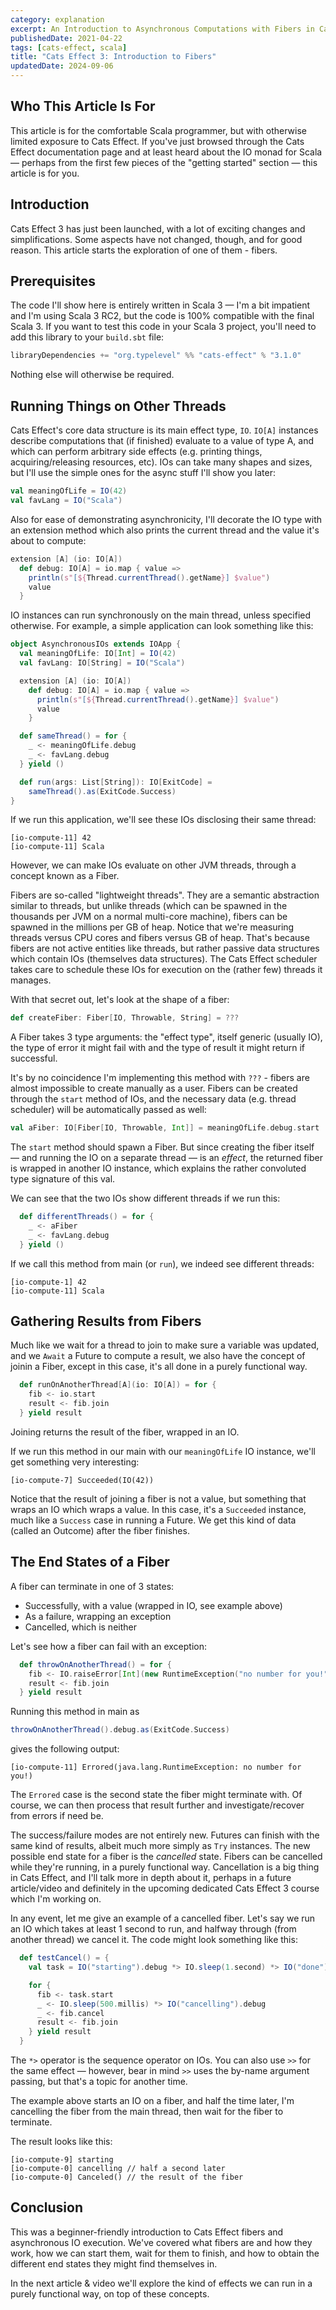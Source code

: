 ```yaml
---
category: explanation
excerpt: An Introduction to Asynchronous Computations with Fibers in Cats Effect 3, Tailored for Scala 3
publishedDate: 2021-04-22
tags: [cats-effect, scala]
title: "Cats Effect 3: Introduction to Fibers"
updatedDate: 2024-09-06
---
```


## Who This Article Is For

This article is for the comfortable Scala programmer, but with otherwise limited exposure to Cats Effect. If you've just browsed through the Cats Effect documentation page and at least heard about the IO monad for Scala &mdash; perhaps from the first few pieces of the "getting started" section &mdash; this article is for you.

## Introduction

Cats Effect 3 has just been launched, with a lot of exciting changes and simplifications. Some aspects have not changed, though, and for good reason. This article starts the exploration of one of them - fibers.

## Prerequisites

The code I'll show here is entirely written in Scala 3 &mdash; I'm a bit impatient and I'm using Scala 3 RC2, but the code is 100% compatible with the final Scala 3. If you want to test this code in your Scala 3 project, you'll need to add this library to your `build.sbt` file:

```scala
libraryDependencies += "org.typelevel" %% "cats-effect" % "3.1.0"
```

Nothing else will otherwise be required.

## Running Things on Other Threads

Cats Effect's core data structure is its main effect type, `IO`. `IO[A]` instances describe computations that (if finished) evaluate to a value of type A, and which can perform arbitrary side effects (e.g. printing things, acquiring/releasing resources, etc). IOs can take many shapes and sizes, but I'll use the simple ones for the async stuff I'll show you later:

```scala
val meaningOfLife = IO(42)
val favLang = IO("Scala")
```

Also for ease of demonstrating asynchronicity, I'll decorate the IO type with an extension method which also prints the current thread and the value it's about to compute:

```scala
extension [A] (io: IO[A])
  def debug: IO[A] = io.map { value =>
    println(s"[${Thread.currentThread().getName}] $value")
    value
  }
```

IO instances can run synchronously on the main thread, unless specified otherwise. For example, a simple application can look something like this:

```scala
object AsynchronousIOs extends IOApp {
  val meaningOfLife: IO[Int] = IO(42)
  val favLang: IO[String] = IO("Scala")

  extension [A] (io: IO[A])
    def debug: IO[A] = io.map { value =>
      println(s"[${Thread.currentThread().getName}] $value")
      value
    }

  def sameThread() = for {
    _ <- meaningOfLife.debug
    _ <- favLang.debug
  } yield ()

  def run(args: List[String]): IO[ExitCode] =
    sameThread().as(ExitCode.Success)
}
```

If we run this application, we'll see these IOs disclosing their same thread:

```
[io-compute-11] 42
[io-compute-11] Scala
```

However, we can make IOs evaluate on other JVM threads, through a concept known as a Fiber.

Fibers are so-called "lightweight threads". They are a semantic abstraction similar to threads, but unlike threads (which can be spawned in the thousands per JVM on a normal multi-core machine), fibers can be spawned in the millions per GB of heap. Notice that we're measuring threads versus CPU cores and fibers versus GB of heap. That's because fibers are not active entities like threads, but rather passive data structures which contain IOs (themselves data structures). The Cats Effect scheduler takes care to schedule these IOs for execution on the (rather few) threads it manages.

With that secret out, let's look at the shape of a fiber:

```scala
def createFiber: Fiber[IO, Throwable, String] = ???
```

A Fiber takes 3 type arguments: the "effect type", itself generic (usually IO), the type of error it might fail with and the type of result it might return if successful.

It's by no coincidence I'm implementing this method with `???` - fibers are almost impossible to create manually as a user. Fibers can be created through the `start` method of IOs, and the necessary data (e.g. thread scheduler) will be automatically passed as well:

```scala
val aFiber: IO[Fiber[IO, Throwable, Int]] = meaningOfLife.debug.start
```

The `start` method should spawn a Fiber. But since creating the fiber itself &mdash; and running the IO on a separate thread &mdash; is an _effect_, the returned fiber is wrapped in another IO instance, which explains the rather convoluted type signature of this val.

We can see that the two IOs show different threads if we run this:

```scala
  def differentThreads() = for {
    _ <- aFiber
    _ <- favLang.debug
  } yield ()
```

If we call this method from main (or `run`), we indeed see different threads:

```
[io-compute-1] 42
[io-compute-11] Scala
```

## Gathering Results from Fibers

Much like we wait for a thread to join to make sure a variable was updated, and we `Await` a Future to compute a result, we also have the concept of joinin a Fiber, except in this case, it's all done in a purely functional way.

```scala
  def runOnAnotherThread[A](io: IO[A]) = for {
    fib <- io.start
    result <- fib.join
  } yield result
```

Joining returns the result of the fiber, wrapped in an IO.

If we run this method in our main with our `meaningOfLife` IO instance, we'll get something very interesting:

```
[io-compute-7] Succeeded(IO(42))
```

Notice that the result of joining a fiber is not a value, but something that wraps an IO which wraps a value. In this case, it's a `Succeeded` instance, much like a `Success` case in running a Future. We get this kind of data (called an Outcome) after the fiber finishes.

## The End States of a Fiber

A fiber can terminate in one of 3 states:

- Successfully, with a value (wrapped in IO, see example above)
- As a failure, wrapping an exception
- Cancelled, which is neither

Let's see how a fiber can fail with an exception:

```scala
  def throwOnAnotherThread() = for {
    fib <- IO.raiseError[Int](new RuntimeException("no number for you!")).start
    result <- fib.join
  } yield result
```

Running this method in main as

```scala
throwOnAnotherThread().debug.as(ExitCode.Success)
```

gives the following output:

```
[io-compute-11] Errored(java.lang.RuntimeException: no number for you!)
```

The `Errored` case is the second state the fiber might terminate with. Of course, we can then process that result further and investigate/recover from errors if need be.

The success/failure modes are not entirely new. Futures can finish with the same kind of results, albeit much more simply as `Try` instances. The new possible end state for a fiber is the _cancelled_ state. Fibers can be cancelled while they're running, in a purely functional way. Cancellation is a big thing in Cats Effect, and I'll talk more in depth about it, perhaps in a future article/video and definitely in the upcoming dedicated Cats Effect 3 course which I'm working on.

In any event, let me give an example of a cancelled fiber. Let's say we run an IO which takes at least 1 second to run, and halfway through (from another thread) we cancel it. The code might look something like this:

```scala
  def testCancel() = {
    val task = IO("starting").debug *> IO.sleep(1.second) *> IO("done").debug

    for {
      fib <- task.start
      _ <- IO.sleep(500.millis) *> IO("cancelling").debug
      _ <- fib.cancel
      result <- fib.join
    } yield result
  }
```

The `*>` operator is the sequence operator on IOs. You can also use `>>` for the same effect &mdash; however, bear in mind `>>` uses the by-name argument passing, but that's a topic for another time.

The example above starts an IO on a fiber, and half the time later, I'm cancelling the fiber from the main thread, then wait for the fiber to terminate.

The result looks like this:

```
[io-compute-9] starting
[io-compute-0] cancelling // half a second later
[io-compute-0] Canceled() // the result of the fiber
```

## Conclusion

This was a beginner-friendly introduction to Cats Effect fibers and asynchronous IO execution. We've covered what fibers are and how they work, how we can start them, wait for them to finish, and how to obtain the different end states they might find themselves in.

In the next article & video we'll explore the kind of effects we can run in a purely functional way, on top of these concepts.
